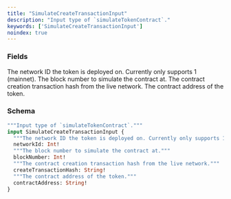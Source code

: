 ```yaml
---
title: "SimulateCreateTransactionInput"
description: "Input type of `simulateTokenContract`."
keywords: ['SimulateCreateTransactionInput']
noindex: true
---
```


### Fields

<ResponseField name="networkId" type="Int!" required>
  The network ID the token is deployed on. Currently only supports 1 (mainnet).
</ResponseField>

<ResponseField name="blockNumber" type="Int!" required>
  The block number to simulate the contract at.
</ResponseField>

<ResponseField name="createTransactionHash" type="String!" required>
  The contract creation transaction hash from the live network.
</ResponseField>

<ResponseField name="contractAddress" type="String!" required>
  The contract address of the token.
</ResponseField>

### Schema


```graphql 
"""Input type of `simulateTokenContract`."""
input SimulateCreateTransactionInput {
  """The network ID the token is deployed on. Currently only supports 1 (mainnet)."""
  networkId: Int!
  """The block number to simulate the contract at."""
  blockNumber: Int!
  """The contract creation transaction hash from the live network."""
  createTransactionHash: String!
  """The contract address of the token."""
  contractAddress: String!
}
```
